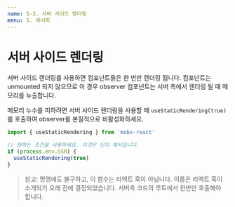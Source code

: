```yaml
---
name: 5-3. 서버 사이드 렌더링
menu: 5. 레시피
---
```


# 서버 사이드 렌더링

서버 사이드 렌더링를 사용하면 컴포넌트들은 한 번만 렌더링 됩니다. 컴포넌트는 unmounted 되지 않으므로 이 경우 observer 컴포넌트는 서버 측에서 렌더링 될 때 메모리를 누출합니다.

메모리 누수를 피하려면 서버 사이드 렌더링을 사용할 때 `useStaticRendering(true)`를 호출하여 observer를 본질적으로 비활성화하세요.

```ts
import { useStaticRendering } from 'mobx-react'

// 원하는 조건을 사용하세요. 이것은 단지 예시입니다.
if (process.env.SSR) {
  useStaticRendering(true)
}
```

> 참고: 명명에도 불구하고, 이 함수는 리액트 훅이 아닙니다. 이름은 리액트 훅이 소개되기 오래 전에 결정되었습니다. 서버측 코드의 루트에서 한번만 호출해야 합니다.
